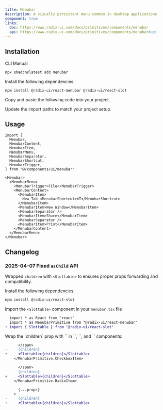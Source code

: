 ```yaml
---
title: Menubar
description: A visually persistent menu common in desktop applications that provides quick access to a consistent set of commands.
component: true
links:
  doc: https://www.radix-ui.com/docs/primitives/components/menubar
  api: https://www.radix-ui.com/docs/primitives/components/menubar#api-reference
---
```


<ComponentPreview name="menubar-demo" description="A menubar component." />

## Installation

<CodeTabs>

<TabsList>
  <TabsTrigger value="cli">CLI</TabsTrigger>
  <TabsTrigger value="manual">Manual</TabsTrigger>
</TabsList>
<TabsContent value="cli">

```bash
npx shadcn@latest add menubar
```

</TabsContent>

<TabsContent value="manual">

<Steps>

<Step>Install the following dependencies:</Step>

```bash
npm install @radix-ui/react-menubar @radix-ui/react-slot
```

<Step>Copy and paste the following code into your project.</Step>

<ComponentSource name="menubar" />

<Step>Update the import paths to match your project setup.</Step>

</Steps>

</TabsContent>

</CodeTabs>

## Usage

```tsx
import {
  Menubar,
  MenubarContent,
  MenubarItem,
  MenubarMenu,
  MenubarSeparator,
  MenubarShortcut,
  MenubarTrigger,
} from "@/components/ui/menubar"
```

```tsx
<Menubar>
  <MenubarMenu>
    <MenubarTrigger>File</MenubarTrigger>
    <MenubarContent>
      <MenubarItem>
        New Tab <MenubarShortcut>⌘T</MenubarShortcut>
      </MenubarItem>
      <MenubarItem>New Window</MenubarItem>
      <MenubarSeparator />
      <MenubarItem>Share</MenubarItem>
      <MenubarSeparator />
      <MenubarItem>Print</MenubarItem>
    </MenubarContent>
  </MenubarMenu>
</Menubar>
```

## Changelog

### 2025-04-07 Fixed `asChild` API

Wrapped `children` with `<Slottable>` to ensures proper props forwarding and compatibility.

<Steps>

<Step>Install the following dependencies:</Step>

```bash
npm install @radix-ui/react-slot
```

<Step>Import the `<Slottable>` component in your `menubar.tsx` file</Step>

```diff showLineNumbers{3} title="menubar.tsx"
  import * as React from "react"
  import * as MenubarPrimitive from "@radix-ui/react-menubar"
+ import { Slottable } from "@radix-ui/react-slot"
```

<Step>
  Wrap the `children` prop with `<Slottable>` in `<MenubarCheckboxItem>`, `<MenubarRadioItem>`, and `<MenubarSubTrigger>` components:
</Step>

```diff showLineNumbers{134} title="menubar.tsx"
      </span>
-     {children}
+     <Slottable>{children}</Slottable>
    </MenubarPrimitive.CheckboxItem>
```

```diff showLineNumbers{158} title="menubar.tsx"
      </span>
-     {children}
+     <Slottable>{children}</Slottable>
    </MenubarPrimitive.RadioItem>
```

```diff showLineNumbers{235} title="menubar.tsx"
      {...props}
    >
-     {children}
+     <Slottable>{children}</Slottable>
```

</Steps>
